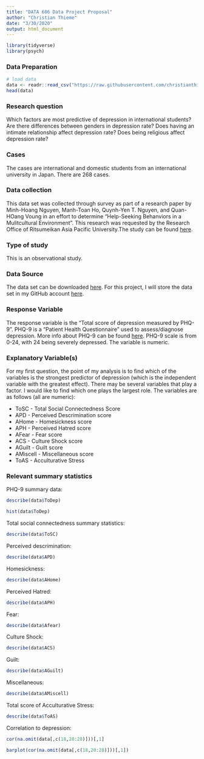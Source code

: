 ```yaml
---
title: "DATA 606 Data Project Proposal"
author: "Christian Thieme"
date: "3/30/2020"
output: html_document
---
```


```r
library(tidyverse)
library(psych)
```


### Data Preparation

```r
# load data
data <- readr::read_csv("https://raw.githubusercontent.com/christianthieme/MSDS-DATA606/master/Analysis%20Project/depression.csv")
head(data)
```


### Research question 

Which factors are most predictive of depression in international students? Are there differences between genders in depression rate? Does having an intimate relationship affect depression rate? Does being religious affect depression rate?


### Cases 

The cases are international and domestic students from an international university in Japan. There are 268 cases.



### Data collection 

This data set was collected through survey as part of a research paper by Minh-Hoang Nguyen, Manh-Toan Ho, Quynh-Yen T. Nguyen, and Quan-HOang Voung in an effort to determine "Help-Seeking Behanviors in a Mulitcultural Environment". This research was requested by the Research Office of Ritsumeikan Asia Pacific University.The study can be found [here](https://www.mdpi.com/2306-5729/4/3/124#).

### Type of study 

This is an observational study.


### Data Source 

The data set can be downloaded [here](https://www.mdpi.com/2306-5729/4/3/124/s1). For this project, I will store the data set in my GitHub account [here](https://raw.githubusercontent.com/christianthieme/MSDS-DATA606/master/Analysis%20Project/depression.csv).


### Response Variable

The response variable is the "Total score of depression measured by PHQ-9". PHQ-9 is a "Patient Health Questionnaire" used to assess/diagnose depression. More info about PHQ-9 can be found [here](https://aims.uw.edu/resource-library/phq-9-depression-scale). PHQ-9 scale is from 0-24, with 24 being severely depressed. The variable is numeric.



### Explanatory Variable(s)

For my first question, the point of my analysis is to find which of the variables is the strongest predictor of depression (which is the independent variable with the greatest effect). There may be several variables that play a factor. I would like to find which one plays the largest role. The variables are as follows (all are numeric):

* ToSC - Total Social Connectedness Score
* APD - Perceived Descrimination score
* AHome - Homesickness score
* APH - Perceived Hatred score
* AFear - Fear score
* ACS - Culture Shock score
* AGuilt - Guilt score
* AMiscell - Miscellaneous score
* ToAS - Acculturative Stress

### Relevant summary statistics 

PHQ-9 summary data:

```r
describe(data$ToDep)
```

```r
hist(data$ToDep)
```


Total social connectedness summary statistics:

```r
describe(data$ToSC)
```

Perceived descrimination:

```r
describe(data$APD)
```

Homesickness:

```r
describe(data$AHome)
```

Perceived Hatred:

```r
describe(data$APH)
```

Fear:

```r
describe(data$Afear)
```

Culture Shock:

```r
describe(data$ACS)
```

Guilt:

```r
describe(data$AGuilt)
```

Miscellaneous:

```r
describe(data$AMiscell)
```

Total score of Acculturative Stress:

```r
describe(data$ToAS)
```

Correlation to depression: 

```r
cor(na.omit(data[,c(18,20:28)]))[,1]
```

```r
barplot(cor(na.omit(data[,c(18,20:28)]))[,1])
```

